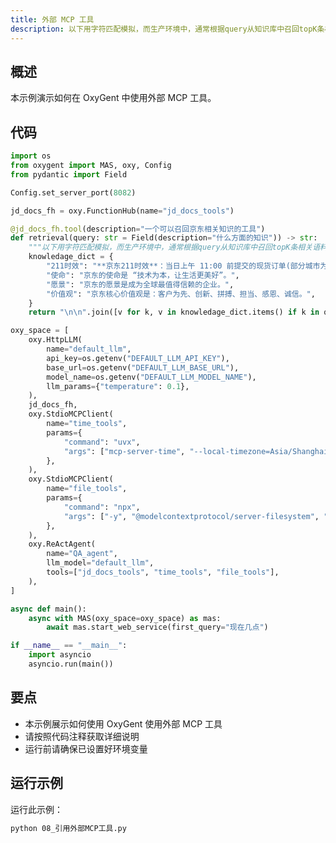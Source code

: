 ```yaml
---
title: 外部 MCP 工具
description: 以下用字符匹配模拟，而生产环境中，通常根据query从知识库中召回topK条相关语料，可以增加多路召回逻辑
---
```


## 概述

本示例演示如何在 OxyGent 中使用外部 MCP 工具。

## 代码

```python
import os
from oxygent import MAS, oxy, Config
from pydantic import Field

Config.set_server_port(8082)

jd_docs_fh = oxy.FunctionHub(name="jd_docs_tools")

@jd_docs_fh.tool(description="一个可以召回京东相关知识的工具")
def retrieval(query: str = Field(description="什么方面的知识")) -> str:
    """以下用字符匹配模拟，而生产环境中，通常根据query从知识库中召回topK条相关语料，可以增加多路召回逻辑"""
    knowledage_dict = {
        "211时效": "**京东211时效**：当日上午 11:00 前提交的现货订单(部分城市为上午 10:00 点前），当日送达；当日 23:00 前提交的现货订单，次日 15:00 前送达。(注：先货订单以提交时间点开始计算，先款订单以支付完成时间点计算)",
        "使命": "京东的使命是 “技术为本，让生活更美好”。",
        "愿景": "京东的愿景是成为全球最值得信赖的企业。",
        "价值观": "京东核心价值观是：客户为先、创新、拼搏、担当、感恩、诚信。",
    }
    return "\n\n".join([v for k, v in knowledage_dict.items() if k in query])

oxy_space = [
    oxy.HttpLLM(
        name="default_llm",
        api_key=os.getenv("DEFAULT_LLM_API_KEY"),
        base_url=os.getenv("DEFAULT_LLM_BASE_URL"),
        model_name=os.getenv("DEFAULT_LLM_MODEL_NAME"),
        llm_params={"temperature": 0.1},
    ),
    jd_docs_fh,
    oxy.StdioMCPClient(
        name="time_tools",
        params={
            "command": "uvx",
            "args": ["mcp-server-time", "--local-timezone=Asia/Shanghai"],
        },
    ),
    oxy.StdioMCPClient(
        name="file_tools",
        params={
            "command": "npx",
            "args": ["-y", "@modelcontextprotocol/server-filesystem", "./local_file"],   # 自定义文件夹
        },
    ),
    oxy.ReActAgent(
        name="QA_agent",
        llm_model="default_llm",
        tools=["jd_docs_tools", "time_tools", "file_tools"],
    ),
]

async def main():
    async with MAS(oxy_space=oxy_space) as mas:
        await mas.start_web_service(first_query="现在几点")

if __name__ == "__main__":
    import asyncio
    asyncio.run(main())
```

## 要点

- 本示例展示如何使用 OxyGent 使用外部 MCP 工具
- 请按照代码注释获取详细说明
- 运行前请确保已设置好环境变量

## 运行示例

运行此示例：

```bash
python 08_引用外部MCP工具.py
```
